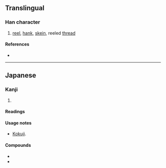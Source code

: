 {{character info/new}}
==Translingual==

===Han character===
{{Han char|rn=75|rad=木|as=06|sn=10|four=|canj=DYMY|ids=⿰木𠧗}}

# [[reel]], [[hank]], [[skein]], reeled [[thread]]

====References====
* {{Han ref|kx=0526.211|dkj=14796|hdz=21197.081|uh=685B|ud=26715}}

----

==Japanese==

===Kanji===
{{ja-kanji|grade=|rs=木06}}

# {{alternate form of|lang=ja|綛||reel}}

====Readings====
{{ja-readings
|kun=かせ-, かせい-<かせひ-
}}

====Usage notes====
* [[国字#Japanese|Kokuji]].

====Compounds====
* {{ja-r|桛%糸|かせ%いと|reeled thread}}
* {{ja-r|桛%木|かせ%ぎ|}}